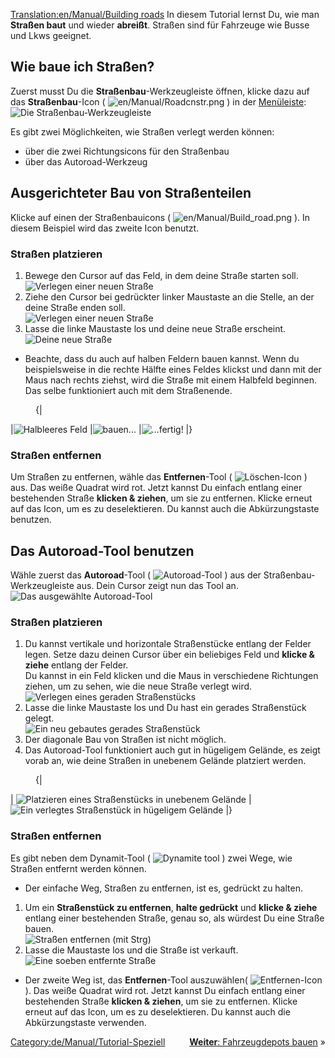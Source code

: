 [[Translation:en/Manual/Building roads]]
{{de/Manual/Tutorial/Tutorial}}
In diesem Tutorial lernst Du, wie man '''Straßen baut''' und wieder '''abreißt'''. Straßen sind für Fahrzeuge wie Busse und Lkws geeignet.

== Wie baue ich Straßen? ==
Zuerst musst Du die '''Straßenbau'''-Werkzeugleiste öffnen, klicke dazu auf das '''Straßenbau'''-Icon ( [[File:en/Manual/Roadcnstr.png]] ) in der [[de/Manual/Spieloberfläche|Menüleiste]]:<br/>[[File:de/Manual/Road construction.png|none|frame|Die [[de/Manual/Straßenbau#strassenbau-werkzeugleiste|Straßenbau-Werkzeugleiste]]]]

Es gibt zwei Möglichkeiten, wie Straßen verlegt werden können:
* über die zwei Richtungsicons für den Straßenbau
* über das Autoroad-Werkzeug

== Ausgerichteter Bau von Straßenteilen  ==
Klicke auf einen der Straßenbauicons ( [[File:en/Manual/Build road.png]] ). In diesem Beispiel wird das zweite Icon benutzt.

=== Straßen platzieren ===
# Bewege den Cursor auf das Feld, in dem deine Straße starten soll.<br/>[[File:en/Manual/Build roads01.png|none|frame|Verlegen einer neuen Straße]]
# Ziehe den Cursor bei gedrückter linker Maustaste an die Stelle, an der deine Straße enden soll.<br/>[[File:en/Manual/Build roads02.png|none|frame|Verlegen einer neuen Straße]]
# Lasse die linke Maustaste los und deine neue Straße erscheint.<br/>[[File:en/Manual/Build roads03.png|none|frame|Deine neue Straße]]

* Beachte, dass du auch auf halben Feldern bauen kannst. Wenn du beispielsweise in die rechte Hälfte eines Feldes klickst und dann mit der Maus nach rechts ziehst, wird die Straße mit einem Halbfeld beginnen. Das selbe funktioniert auch mit dem Straßenende.

:{|
|[[File:en/Manual/Build roads04.png|none|frame|Halbleeres Feld]]
|[[File:en/Manual/Build roads05.png|none|frame|bauen...]]
|[[File:en/Manual/Build roads06.png|none|frame|...fertig!]]
|}
=== Straßen entfernen === 
Um Straßen zu entfernen, wähle das '''Entfernen'''-Tool ( [[File:en/Manual/Toggle clear active.png|Löschen-Icon]] ) aus. Das weiße Quadrat wird rot. Jetzt kannst Du einfach entlang einer bestehenden Straße '''klicken & ziehen''', um sie zu entfernen. Klicke erneut auf das Icon, um es zu deselektieren. Du kannst auch die Abkürzungstaste {{en/Keypress|R}} benutzen.

== Das Autoroad-Tool benutzen ==
Wähle zuerst das '''Autoroad'''-Tool ( [[File:en/Manual/Autoroad.png|Autoroad-Tool]] ) aus der Straßenbau-Werkzeugleiste aus. Dein Cursor zeigt nun das Tool an.[[File:en/Manual/AutoroadTut1.png|none|frame|Das ausgewählte Autoroad-Tool]]

=== Straßen platzieren ===
# Du kannst vertikale und horizontale Straßenstücke entlang der Felder legen. Setze dazu deinen Cursor über ein beliebiges Feld und '''klicke & ziehe''' entlang der Felder.<br/>Du kannst in ein Feld klicken und die Maus in verschiedene Richtungen ziehen, um zu sehen, wie die neue Straße verlegt wird.<br/>[[File:en/Manual/AutoroadTut2.png|none|frame|Verlegen eines geraden Straßenstücks]]
# Lasse die linke Maustaste los und Du hast ein gerades Straßenstück gelegt.<br/>[[File:en/Manual/AutoroadTut3.png|none|frame|Ein neu gebautes gerades Straßenstück]]
# Der diagonale Bau von Straßen ist nicht möglich.
# Das Autoroad-Tool funktioniert auch gut in hügeligem Gelände, es zeigt vorab an, wie deine Straßen in unebenem Gelände platziert werden.
:{|
| [[File:en/Manual/AutoroadTut5.png|none|frame|Platzieren eines Straßenstücks in unebenem Gelände]]
| [[File:en/Manual/AutoroadTut6.png|none|frame|Ein verlegtes Straßenstück in hügeligem Gelände]]
|}

=== Straßen entfernen ===
Es gibt neben dem Dynamit-Tool ( [[File:en/Manual/Clear title.png|Dynamite tool]] ) zwei Wege, wie Straßen entfernt werden können.

* Der einfache Weg, Straßen zu entfernen, ist es, {{en/Keypress|Strg}} gedrückt zu halten.

# Um ein '''Straßenstück zu entfernen''', '''halte {{en/Keypress|Strg}} gedrückt''' und '''klicke & ziehe''' entlang einer bestehenden Straße, genau so, als würdest Du eine Straße bauen.<br/>[[File:en/Manual/AutoroadTut7.png|none|frame|Straßen entfernen (mit Strg)]]
# Lasse die Maustaste los und die Straße ist verkauft.<br/>[[File:en/Manual/AutoroadTut8.png|none|frame|Eine soeben entfernte Straße]]

* Der zweite Weg ist, das '''Entfernen'''-Tool auszuwählen( [[File:en/Manual/Toggle clear active.png|Entfernen-Icon]] ). Das weiße Quadrat wird rot. Jetzt kannst Du einfach entlang einer bestehenden Straße '''klicken & ziehen''', um sie zu entfernen. Klicke erneut auf das Icon, um es zu deselektieren. Du kannst auch die Abkürzungstaste {{en/Keypress|R}} verwenden.

<span style="float: right">[[de/Manual/Fahrzeugdepots bauen|'''Weiter''': Fahrzeugdepots bauen]] &raquo;</span>

[[Category:de/Manual/Tutorial-Speziell]]